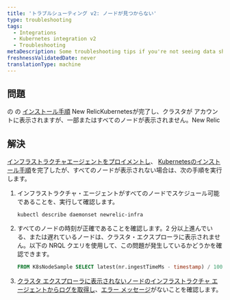 ```yaml
---
title: 'トラブルシューティング v2: ノードが見つからない'
type: troubleshooting
tags:
  - Integrations
  - Kubernetes integration v2
  - Troubleshooting
metaDescription: Some troubleshooting tips if you're not seeing data show up for your New Relic's Kubernetes integration.
freshnessValidatedDate: never
translationType: machine
---
```


## 問題

の の [インストール手順](/install/kubernetes/) New RelicKubernetesが完了し、クラスタが アカウントに表示されますが、一部またはすべてのノードが表示されません。New Relic

## 解決

[インフラストラクチャエージェントをプロイメントし](/docs/infrastructure/infrastructure-monitoring/get-started/choose-infra-install-method/)、 [Kubernetesのインストール手順](/install/kubernetes/)を完了したが、すべてのノードが表示されない場合は、次の手順を実行します。

1. インフラストラクチャ・エージェントがすべてのノードでスケジュール可能であることを、実行して確認します。

   ```shell
   kubectl describe daemonset newrelic-infra
   ```

2. すべてのノードの時刻が正確であることを確認します。2 分以上進んでいる、または遅れているノードは、クラスタ・エクスプローラに表示されません。以下の NRQL クエリを使用して、この問題が発生しているかどうかを確認できます。

   ```sql
   FROM K8sNodeSample SELECT latest(nr.ingestTimeMs - timestamp) / 1000 AS 'Clock offset seconds' FACET nodeName LIMIT max SINCE 1 DAY AGO
   ```

3. [クラスタ エクスプローラに表示されないノードのインフラストラクチャ エージェントからログを取得し](/docs/kubernetes-pixie/kubernetes-integration/advanced-configuration/k8s-version2/overview/#logs-version2)、[エラー メッセージ](/docs/kubernetes-pixie/kubernetes-integration/advanced-configuration/k8s-version2/errors/)がないことを確認します。
